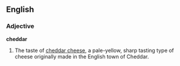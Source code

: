 ==English==

===Adjective===
'''cheddar'''
#The taste of [[cheddar cheese]], a pale-yellow, sharp tasting type of cheese originally made in the English town of Cheddar.